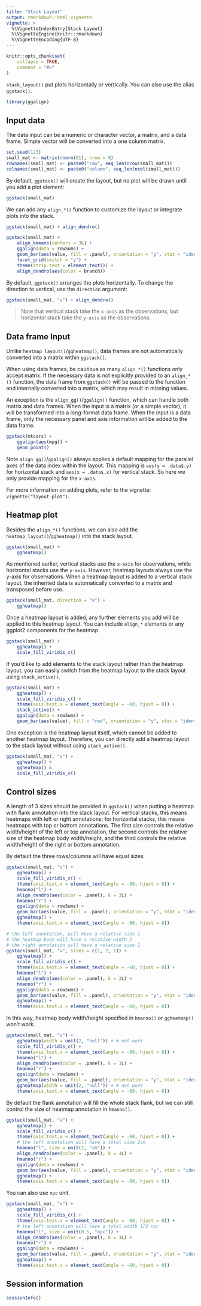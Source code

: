 ```yaml
---
title: "Stack Layout"
output: rmarkdown::html_vignette
vignette: >
  %\VignetteIndexEntry{Stack Layout}
  %\VignetteEngine{knitr::rmarkdown}
  %\VignetteEncoding{UTF-8}
---
```


```r
knitr::opts_chunk$set(
    collapse = TRUE,
    comment = "#>"
)
```

`stack_layout()` put plots horizontally or vertically. You can also use the
alias `ggstack()`.

```r
library(ggalign)
```

## Input data 
The data input can be a numeric or character vector, a matrix, and a data frame.
Simple vector will be converted into a one column matrix.

```r
set.seed(123)
small_mat <- matrix(rnorm(81), nrow = 9)
rownames(small_mat) <- paste0("row", seq_len(nrow(small_mat)))
colnames(small_mat) <- paste0("column", seq_len(ncol(small_mat)))
```

By default, `ggstack()` will create the layout, but no plot will be drawn until
you add a plot element:
```r
ggstack(small_mat)
```

We can add any `align_*()` function to customize the layout or integrate plots
into the stack. 
```r
ggstack(small_mat) + align_dendro()
```

```r
ggstack(small_mat) +
    align_kmeans(centers = 3L) +
    ggalign(data = rowSums) +
    geom_bar(aes(value, fill = .panel), orientation = "y", stat = "identity") +
    facet_grid(switch = "y") +
    theme(strip.text = element_text()) +
    align_dendro(aes(color = branch))
```

By default, `ggstack()` arranges the plots horizontally. To change the direction
to vertical, use the `direction` argument: 
```r
ggstack(small_mat, "v") + align_dendro()
```

>Note that vertical stack take the `x-axis` as the observations, but horizontal
stack take the `y-axis` as the observations.

## Data frame Input
Unlike `heatmap_layout()`/`ggheatmap()`, data frames are not automatically
converted into a matrix within `ggstack()`.

When using data frames, be cautious as many `align_*()` functions only accept
matrix. If the necessary data is not explicitly provided to an `align_*()`
function, the data frame from `ggstack()` will be passed to the function and
internally converted into a matrix, which may result in missing values. 

An exception is the `align_gg()`/`ggalign()` function, which can handle both
matrix and data frames. When the input is a matrix (or a simple vector), it will
be transformed into a long-format data frame. When the input is a data frame,
only the necessary panel and axis information will be added to the data frame.

```r
ggstack(mtcars) +
    ggalign(aes(mpg)) +
    geom_point()
```

Note `align_gg()`/`ggalign()` always applies a default mapping for the parallel
axes of the data index within the layout. This mapping is `aes(y = .data$.y)`
for horizontal stack and `aes(x = .data$.x)` for vertical stack. So here we only
provide mapping for the `x-axis`.

For more information on adding plots, refer to the vignette:
`vignette("layout-plot")`.

## Heatmap plot
Besides the `align_*()` functions, we can also add the
`heatmap_layout()`/`ggheatmap()` into the stack layout.

```r
ggstack(small_mat) +
    ggheatmap()
```

As mentioned earlier, vertical stacks use the `x-axis` for observations, while
horizontal stacks use the `y-axis`. However, heatmap layouts always use the y-axis
for observations. When a heatmap layout is added to a vertical stack layout, the
inherited data is automatically converted to a matrix and transposed before use. 
```r
ggstack(small_mat, direction = "v") +
    ggheatmap()
```

Once a heatmap layout is added, any further elements you add will be applied to
this heatmap layout. You can include `align_*` elements or any ggplot2
components for the heatmap. 

```r
ggstack(small_mat) +
    ggheatmap() +
    scale_fill_viridis_c()
```

If you'd like to add elements to the stack layout rather than the heatmap
layout, you can easily switch from the heatmap layout to the stack layout using
`stack_active()`. 
```r
ggstack(small_mat) +
    ggheatmap() +
    scale_fill_viridis_c() +
    theme(axis.text.x = element_text(angle = -60, hjust = 0)) +
    stack_active() +
    ggalign(data = rowSums) +
    geom_bar(aes(value), fill = "red", orientation = "y", stat = "identity")
```

One exception is the heatmap layout itself, which cannot be added to another
heatmap layout. Therefore, you can directly add a heatmap layout to the stack
layout without using `stack_active()`. 
```r
ggstack(small_mat, "v") +
    ggheatmap() +
    ggheatmap() &
    scale_fill_viridis_c()
```

## Control sizes
A length of 3 sizes should be provided in `ggstack()` when putting a heatmap
with flank annotation into the stack layout. For vertical stacks, this means
heatmaps with left or right annotations; for horizontal stacks, this means
heatmaps with top or bottom annotations. The first size controls the relative
width/height of the left or top annotation, the second controls the relative
size of the heatmap body width/height, and the third controls the relative
width/height of the right or bottom annotation. 

By default the three rows/columns will have equal sizes.
```r
ggstack(small_mat, "v") +
    ggheatmap() +
    scale_fill_viridis_c() +
    theme(axis.text.x = element_text(angle = -60, hjust = 0)) +
    hmanno("l") +
    align_dendro(aes(color = .panel), k = 3L) +
    hmanno("r") +
    ggalign(data = rowSums) +
    geom_bar(aes(value, fill = .panel), orientation = "y", stat = "identity") +
    ggheatmap() +
    theme(axis.text.x = element_text(angle = -60, hjust = 0))
```

```r
# the left annotation, will have a relative size 1
# the heatmap body will have a relative width 2
# the right annotation will have a relative size 1
ggstack(small_mat, "v", sizes = c(1, 2, 1)) +
    ggheatmap() +
    scale_fill_viridis_c() +
    theme(axis.text.x = element_text(angle = -60, hjust = 0)) +
    hmanno("l") +
    align_dendro(aes(color = .panel), k = 3L) +
    hmanno("r") +
    ggalign(data = rowSums) +
    geom_bar(aes(value, fill = .panel), orientation = "y", stat = "identity") +
    ggheatmap() +
    theme(axis.text.x = element_text(angle = -60, hjust = 0))
```

In this way, heatmap body width/height specified in `hmanno()` or `ggheatmap()`
won't work.
```r
ggstack(small_mat, "v") +
    ggheatmap(width = unit(2, "null")) + # not work
    scale_fill_viridis_c() +
    theme(axis.text.x = element_text(angle = -60, hjust = 0)) +
    hmanno("l") +
    align_dendro(aes(color = .panel), k = 3L) +
    hmanno("r") +
    ggalign(data = rowSums) +
    geom_bar(aes(value, fill = .panel), orientation = "y", stat = "identity") +
    ggheatmap(width = unit(2, "null")) + # not work
    theme(axis.text.x = element_text(angle = -60, hjust = 0))
```

By default the flank annotation will fill the whole stack flank, but we can
still control the size of heatmap annotation in `hmanno()`. 
```r
ggstack(small_mat, "v") +
    ggheatmap() +
    scale_fill_viridis_c() +
    theme(axis.text.x = element_text(angle = -60, hjust = 0)) +
    # the left annotation will have a total size 2cm
    hmanno("l", size = unit(2, "cm")) +
    align_dendro(aes(color = .panel), k = 3L) +
    hmanno("r") +
    ggalign(data = rowSums) +
    geom_bar(aes(value, fill = .panel), orientation = "y", stat = "identity") +
    ggheatmap() +
    theme(axis.text.x = element_text(angle = -60, hjust = 0))
```

You can also use `npc` unit.
```r
ggstack(small_mat, "v") +
    ggheatmap() +
    scale_fill_viridis_c() +
    theme(axis.text.x = element_text(angle = -60, hjust = 0)) +
    # the left annotation will have a total width 1/2 npc
    hmanno("l", size = unit(0.5, "npc")) +
    align_dendro(aes(color = .panel), k = 3L) +
    hmanno("r") +
    ggalign(data = rowSums) +
    geom_bar(aes(value, fill = .panel), orientation = "y", stat = "identity") +
    ggheatmap() +
    theme(axis.text.x = element_text(angle = -60, hjust = 0))
```

## Session information
```r
sessionInfo()
```
